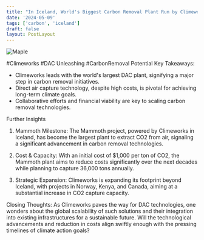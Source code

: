 ```yaml
---
title: "In Iceland, World's Biggest Carbon Removal Plant Run by Climeworks Comes Online . "
date: '2024-05-09'
tags: ['carbon', 'iceland']
draft: false
layout: PostLayout
---
```


<div className="flex justify-center">
<div className="my-1 w-full px-2 xl:my-1 xl:w-1/2 xl:px-2">
    <img src="https://willpolesa.pythonanywhere.com/static/podcast_thumbnails/thumbnail_recTUie00YTH4wcmQ.jpg" alt="Maple" className="mx-auto h-58 w-auto" />
</div>
</div>

#Climeworks #DAC Unleashing #CarbonRemoval Potential
Key Takeaways:
- Climeworks leads with the world's largest DAC plant, signifying a major step in carbon removal initiatives.
- Direct air capture technology, despite high costs, is pivotal for achieving long-term climate goals.
- Collaborative efforts and financial viability are key to scaling carbon removal technologies.

Further Insights
1. Mammoth Milestone:
The Mammoth project, powered by Climeworks in Iceland, has become the largest plant to extract CO2 from air, signaling a significant advancement in carbon removal technologies.

2. Cost & Capacity:
With an initial cost of $1,000 per ton of CO2, the Mammoth plant aims to reduce costs significantly over the next decades while planning to capture 36,000 tons annually.

3. Strategic Expansion:
Climeworks is expanding its footprint beyond Iceland, with projects in Norway, Kenya, and Canada, aiming at a substantial increase in CO2 capture capacity.

Closing Thoughts:
As Climeworks paves the way for DAC technologies, one wonders about the global scalability of such solutions and their integration into existing infrastructures for a sustainable future. Will the technological advancements and reduction in costs align swiftly enough with the pressing timelines of climate action goals?
